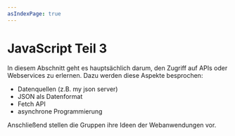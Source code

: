```yaml
---
asIndexPage: true
---
```


# JavaScript Teil 3

In diesem Abschnitt geht es hauptsächlich darum, den Zugriff auf APIs oder Webservices zu erlernen. Dazu werden diese Aspekte besprochen: 

- Datenquellen (z.B. my json server)
- JSON als Datenformat
- Fetch API
- asynchrone Programmierung

Anschließend stellen die Gruppen ihre Ideen der Webanwendungen vor.
